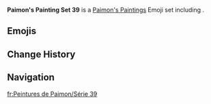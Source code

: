 {{Paimon's Paintings Infobox
|title         = Paimon's Paintings Set 39
|image         = Paimon's Paintings Set 39.png
|icon          = Icon Emoji Paimon's Paintings 39 Yumemizuki Mizuki 1.png
|date          = 2025-02-17
|gamedate      = 2025-03-26
|prev          = 38
|next          = 40
|set           = 39
|twitter       = https://x.com/GenshinImpact/status/1891336776653893953
|hoyolab       = https://www.hoyolab.com/article/37122003
|characters    = Kaedehara Kazuha; Raiden Shogun; Sangonomiya Kokomi; Sayu; Thoma; Xianyun; Yae Miko; Yoimiya; Yumemizuki Mizuki
}}
'''Paimon's Painting Set 39''' is a [[Paimon's Paintings]] Emoji set including {{Array|Yumemizuki Mizuki; Yae Miko; Raiden Shogun; Sangonomiya Kokomi; Yoimiya; Sayu; Thoma; Xianyun; Kaedehara Kazuha|;|[[{item}]]|,<nowiki> </nowiki>|sort=1}}.

==Emojis==
{{Paimon's Paintings Images|categories=Paimon's Paintings Set 39|nomain=1|noset=1}}

==Change History==
{{Change History|5.5|introduced=5.4}}

==Navigation==
{{Paimon's Paintings Navbox}}

[[fr:Peintures de Paimon/Série 39]]